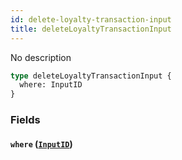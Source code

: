 ```yaml
---
id: delete-loyalty-transaction-input
title: deleteLoyaltyTransactionInput
---
```


No description

```graphql
type deleteLoyaltyTransactionInput {
  where: InputID
}
```

### Fields

#### `where` ([`InputID`](/v1/inputs/input-id))
